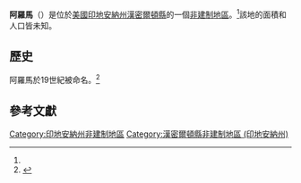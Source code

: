 {{Multiple issues|
{{Missing information|1=歷史|time=2020-07-19T12:19:56+00:00}}
{{Refimprove|time=2020-07-19T12:19:56+00:00}}
}}
{{noteTA
|G1=USState
|G2=地名
|G3=Unit
}}
{{Infobox settlement
|official_name            = 阿羅馬
|native_name              = Aroma
|settlement_type          = [[非建制地區|非建制地區]]
|image_skyline            = 
|imagesize                = 
|pushpin_map              = USA Indiana
|pushpin_label            = 阿羅馬
|pushpin_label_position   = top
|pushpin_map_caption      = 阿羅馬在印地安納州的位置
|subdivision_type         = [[世界政區索引|國家]]
|subdivision_type1        = [[美国州份|州份]]
|subdivision_type2        = [[印地安納州行政区划|縣]]
|subdivision_name         = [[美国|美国]]
|subdivision_name1        = [[印地安納州|印地安納州]]
|subdivision_name2        = [[漢密爾頓縣_(印地安納州)|漢密爾頓縣]]
|elevation_ft             = 833
|area_total_km2           = 
|area_total_sq_mi         = 
|area_land_km2            = 
|area_land_sq_mi          = 
|area_water_km2           = 
|area_water_sq_mi         = 
|population_as_of         = 
|population_footnotes     = 
|population_total         = 
|population_metro         = 
|population_density_km2   = 
|population_density_sq_mi = 
|timezone                 = [[北美東部時區|北美東部時區]]
|utc_offset               = -5
|coordinates              = {{coord|40|11|58|N|85|52|27|W|region:US-IA|display=inline,title}}
| coor_pinpoint           = 
| coordinates_footnotes   = 
|timezone_DST             = EDT
|utc_offset_DST           = -4
|blank_name = [[地名信息系统|GNIS ID]]
|blank_info = 430277<ref name="gnis">{{cite gnis|430277|name=Aroma}}</ref>
}}
'''阿羅馬'''（{{lang-en|Aroma}}）是位於[[美國|美國]][[印地安納州|印地安納州]][[漢密爾頓縣_(印地安納州)|漢密爾頓縣]]的一個[[非建制地區|非建制地區]]。<ref name="gnis"/>該地的面積和人口皆未知。
== 歷史 ==
阿羅馬於19世紀被命名。<ref>{{cite book | url=https://books.google.com/books?id=Z8wWAQAAMAAJ&pg=PA261#v=onepage&q&f=false | title=History of Hamilton County, Indiana: Her People, Industries And Institutions, Volume 1 | publisher=B.F. Bowen & Co. | author=Haines, John F. | year=1915 | pages=261}}</ref>
== 參考文獻 ==
{{reflist}}

{{漢密爾頓縣 (印地安納州)}}
[[Category:印地安納州非建制地區|Category:印地安納州非建制地區]]
[[Category:漢密爾頓縣非建制地區_(印地安納州)|Category:漢密爾頓縣非建制地區 (印地安納州)]]

{{Indiana-geo-stub}}